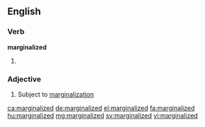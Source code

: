 ==English==

===Verb===
'''marginalized'''

# {{en-past of|marginalize}}

===Adjective===
{{en-adj}}

# Subject to [[marginalization]]

[[ca:marginalized]]
[[de:marginalized]]
[[el:marginalized]]
[[fa:marginalized]]
[[hu:marginalized]]
[[mg:marginalized]]
[[sv:marginalized]]
[[vi:marginalized]]